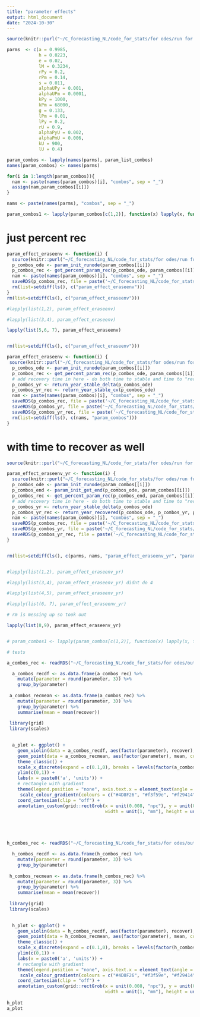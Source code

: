 ```yaml
---
title: "parameter effects"
output: html_document
date: "2024-10-30"
---
```


```r
source(knitr::purl("~/C_forecasting_NL/code_for_stats/for odes/run for parameter effects.Rmd", quiet=TRUE))

parms  <- c(a = 0.9985, 
            h = 0.0223,
            e = 0.02,
            lM = 0.3234,
            rPy = 0.2,
            rPm = 0.14,
            s = 0.011,
            alphaUPy = 0.001,
            alphaUPm = 0.0001, 
            kPy = 1000,
            kPm = 68000, 
            g = 0.133,
            lPm = 0.01,
            lPy = 0.2,
            rU = 0.9,
            alphaPyU = 0.002, 
            alphaPmU = 0.006, 
            kU = 900,
            lU = 0.4)

param_combos <- lapply(names(parms), param_list_combos)
names(param_combos) <- names(parms)

for(i in 1:length(param_combos)){
  nam <- paste(names(param_combos)[i], "combos", sep = "_")
  assign(nam,param_combos[[i]])
}

nams <- paste(names(parms), "combos", sep = "_")

param_combos1 <- lapply(param_combos[c(1,2)], function(x) lapply(x, function(y) list(y[[1]],y[[47]])))
```


# just percent rec
```r

param_effect_eraseenv <- function(i) {
  source(knitr::purl("~/C_forecasting_NL/code_for_stats/for odes/run for parameter effects.Rmd", quiet=TRUE))
  p_combos_ode <- param_init_runode(param_combos[[i]])
  p_combos_rec <- get_percent_param_rec(p_combos_ode, param_combos[[i]])
  nam <- paste(names(param_combos)[i], "combos", sep = "_")
  saveRDS(p_combos_rec, file = paste('~/C_forecasting_NL/code_for_stats/for odes/outputs/',nam,'_rec.RDS'))
  rm(list=setdiff(ls(), c("param_effect_eraseenv")))
}
rm(list=setdiff(ls(), c("param_effect_eraseenv")))

#lapply(list(1,2), param_effect_eraseenv)

#lapply(list(3,4), param_effect_eraseenv)

lapply(list(5,6, 7), param_effect_eraseenv)


rm(list=setdiff(ls(), c("param_effect_eraseenv")))

param_effect_eraseenv <- function(i) {
 source(knitr::purl("~/C_forecasting_NL/code_for_stats/for odes/run for parameter effects.Rmd", quiet=TRUE))
  p_combos_ode <- param_init_runode(param_combos[[i]])
  p_combos_rec <- get_percent_param_rec(p_combos_ode, param_combos[[i]])
  # add recovery time in here - do both time to stable and time to "recovered"
  p_combos_yr <- return_year_stable_delta(p_combos_ode)
  p_combos_yr_rec <- return_year_stable_cv(p_combos_ode)
  nam <- paste(names(param_combos)[i], "combos", sep = "_")
  saveRDS(p_combos_rec, file = paste('~/C_forecasting_NL/code_for_stats/for odes/outputs/', nam, '_rec.RDS'))
  saveRDS(p_combos_yr, file = paste('~/C_forecasting_NL/code_for_stats/for odes/outputs/', nam, '_stable_yr.RDS'))
  saveRDS(p_combos_yr_rec, file = paste('~/C_forecasting_NL/code_for_stats/for odes/outputs/', nam, '_rec_yr.RDS'))
  rm(list=setdiff(ls(), c(nams, "param_combos")))
}

```


# with time to recover as well
```r
source(knitr::purl("~/C_forecasting_NL/code_for_stats/for odes/run for parameter effects.Rmd", quiet=TRUE))

param_effect_eraseenv_yr <- function(i) {
  source(knitr::purl("~/C_forecasting_NL/code_for_stats/for odes/run for parameter effects.Rmd", quiet=TRUE))
  p_combos_ode <- param_init_runode(param_combos[[i]])
  p_combos_end <- param_init_get_end(p_combos_ode, param_combos[[i]])
  p_combos_rec <- get_percent_param_rec(p_combos_end, param_combos[[i]])
  # add recovery time in here - do both time to stable and time to "recovered"
  p_combos_yr <- return_year_stable_delta(p_combos_ode)
  p_combos_yr_rec <- return_year_recovered(p_combos_ode, p_combos_yr, param_combos[[i]])
  nam <- paste(names(param_combos)[i], "combos", sep = "_")
  saveRDS(p_combos_rec, file = paste('~/C_forecasting_NL/code_for_stats/for odes/outputs/', nam, '_rec.RDS'))
  saveRDS(p_combos_yr, file = paste('~/C_forecasting_NL/code_for_stats/for odes/outputs/', nam, '_stable_yr.RDS'))
  saveRDS(p_combos_yr_rec, file = paste('~/C_forecasting_NL/code_for_stats/for odes/outputs/', nam, '_rec_yr.RDS'))
}


rm(list=setdiff(ls(), c(parms, nams, "param_effect_eraseenv_yr", "param_combos")))


#lapply(list(1,2), param_effect_eraseenv_yr)

#lapply(list(3,4), param_effect_eraseenv_yr) didnt do 4

#lapply(list(4,5), param_effect_eraseenv_yr)

#lapply(list(6, 7), param_effect_eraseenv_yr) 

# rm is messing up so took out

lapply(list(8,9), param_effect_eraseenv_yr)


# param_combos1 <- lapply(param_combos[c(1,2)], function(x) lapply(x, function(y) list(y[[1]],y[[47]])))
```




```r
# tests

a_combos_rec <- readRDS("~/C_forecasting_NL/code_for_stats/for odes/outputs/ a_combos _rec.RDS")

  a_combos_recdf <- as.data.frame(a_combos_rec) %>%
    mutate(parameter = round(parameter, 3)) %>% 
    group_by(parameter)
  
 a_combos_recmean <- as.data.frame(a_combos_rec) %>%
    mutate(parameter = round(parameter, 3)) %>% 
    group_by(parameter) %>%
    summarise(mean = mean(recover))
  
 library(grid)
 library(scales)

 
  a_plot <- ggplot() +
    geom_violin(data = a_combos_recdf, aes(factor(parameter), recover), size = 0.5) +
    geom_point(data = a_combos_recmean, aes(factor(parameter), mean, colour = mean)) +
    theme_classic() +
    scale_x_discrete(expand = c(0.1,0), breaks = levels(factor(a_combos_recmean$parameter))[c(T, rep(F, 1))])+
    ylim(c(0,1)) +
    labs(x = paste0('a', 'units')) +
    # rectangle with gradient
    theme(legend.position = "none", axis.text.x = element_text(angle = 90, vjust = 0.5, hjust = 1), axis.text.y = element_blank()) +
     scale_colour_gradientn(colours = c("#4D8F26", "#f3f59e", "#f29414"), values = c(1, 0.5, 0), limits = c(0, 1)) +
    coord_cartesian(clip = "off") +
    annotation_custom(grid::rectGrob(x = unit(0.008, "npc"), y = unit(0.5, "npc"),
                                     width = unit(1, "mm"), height = unit(25, "mm"), gp = gpar(col = NA, fill = grid::linearGradient(colour = c("#f29414", "#f3f59e", "#4D8F26"), stops = c(0, 0.5, 1)), lwd = unit(0.1, "pt"))))
  




h_combos_rec <- readRDS("~/C_forecasting_NL/code_for_stats/for odes/outputs/ h_combos _rec.RDS")

  h_combos_recdf <- as.data.frame(h_combos_rec) %>%
    mutate(parameter = round(parameter, 3)) %>% 
    group_by(parameter)
  
 h_combos_recmean <- as.data.frame(h_combos_rec) %>%
    mutate(parameter = round(parameter, 3)) %>% 
    group_by(parameter) %>%
    summarise(mean = mean(recover))
  
 library(grid)
 library(scales)

 
  h_plot <- ggplot() +
    geom_violin(data = h_combos_recdf, aes(factor(parameter), recover), size = 0.5) +
    geom_point(data = h_combos_recmean, aes(factor(parameter), mean, colour = mean)) +
    theme_classic() +
    scale_x_discrete(expand = c(0.1,0), breaks = levels(factor(h_combos_recmean$parameter))[c(T, rep(F, 1))])+
    ylim(c(0,1)) +
    labs(x = paste0('a', 'units')) +
    # rectangle with gradient
    theme(legend.position = "none", axis.text.x = element_text(angle = 90, vjust = 0.5, hjust = 1), axis.text.y = element_blank()) +
     scale_colour_gradientn(colours = c("#4D8F26", "#f3f59e", "#f29414"), values = c(1, 0.5, 0), limits = c(0, 1)) +
    coord_cartesian(clip = "off") +
    annotation_custom(grid::rectGrob(x = unit(0.008, "npc"), y = unit(0.5, "npc"),
                                     width = unit(1, "mm"), height = unit(25, "mm"), gp = gpar(col = NA, fill = grid::linearGradient(colour = c("#f29414", "#f3f59e", "#4D8F26"), stops = c(0, 0.5, 1)), lwd = unit(0.1, "pt"))))
  
h_plot
a_plot
```

